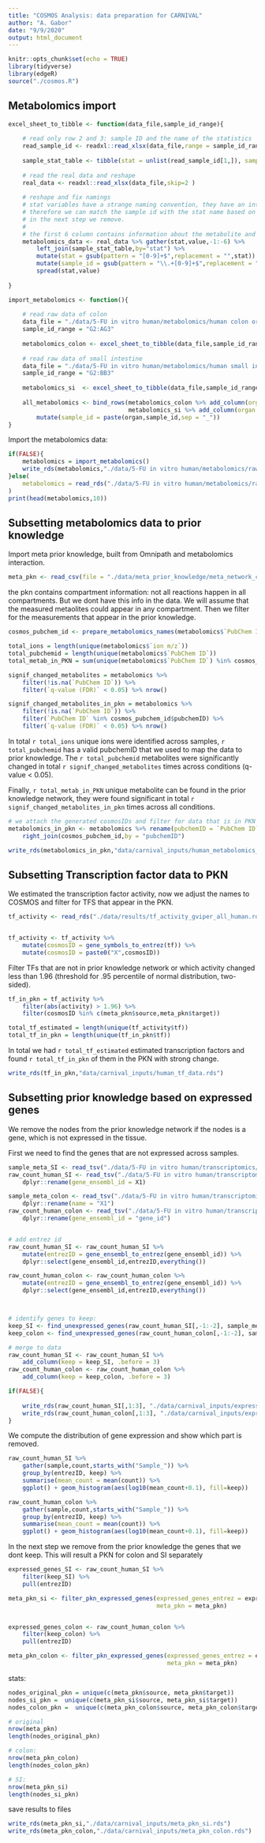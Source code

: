 ```yaml
---
title: "COSMOS Analysis: data preparation for CARNIVAL"
author: "A. Gabor"
date: "9/9/2020"
output: html_document
---
```


```r
knitr::opts_chunk$set(echo = TRUE)
library(tidyverse)
library(edgeR)
source("./cosmos.R")
```

## Metabolomics import

```r

excel_sheet_to_tibble <- function(data_file,sample_id_range){
	
	# read only row 2 and 3: sample ID and the name of the statistics
	read_sample_id <- readxl::read_xlsx(data_file,range = sample_id_range)
	
	sample_stat_table <- tibble(stat = unlist(read_sample_id[1,]), sample_id = colnames(read_sample_id))
	
	# read the real data and reshape
	real_data <- readxl::read_xlsx(data_file,skip=2 )
	
	# reshape and fix namings
	# stat variables have a strange naming convention, they have an integer value. 
	# therefore we can match the sample id with the stat name based on this.
	# in the next step we remove.
	#
	# the first 6 column contains information about the metabolite and not on the sample
	metabolomics_data <- real_data %>% gather(stat,value,-1:-6) %>%
		left_join(sample_stat_table,by="stat") %>%
		mutate(stat = gsub(pattern = "[0-9]+$",replacement = "",stat)) %>%
		mutate(sample_id = gsub(pattern = "\\.+[0-9]+$",replacement = "",sample_id)) %>%
		spread(stat,value) 
	
}

import_metabolomics <- function(){
	
	# read raw data of colon
	data_file = "./data/5-FU in vitro human/metabolomics/human colon organoid supernatants/Differential analysis_treatment effect_UMST.xlsx"
	sample_id_range = "G2:AG3"
	
	metabolomics_colon <- excel_sheet_to_tibble(data_file,sample_id_range)
	
	# read raw data of small intestine
	data_file = "./data/5-FU in vitro human/metabolomics/human small intestine organoid supernatants/Differential analysis_treatment effect_BI.xlsx"
	sample_id_range = "G2:BB3"
	
	metabolomics_si  <- excel_sheet_to_tibble(data_file,sample_id_range)
	
	all_metabolomics <- bind_rows(metabolomics_colon %>% add_column(organ = "colon"), 
								  metabolomics_si %>% add_column(organ = "si")) %>%
		mutate(sample_id = paste(organ,sample_id,sep = "_"))
}
```

Import the metabolomics data: 

```r
if(FALSE){
	metabolomics = import_metabolomics()
	write_rds(metabolomics,"./data/5-FU in vitro human/metabolomics/raw_metabolomics_tidy.rds")
}else(
	metabolomics = read_rds("./data/5-FU in vitro human/metabolomics/raw_metabolomics_tidy.rds")
)
print(head(metabolomics,10))
```

## Subsetting metabolomics data to prior knowledge
Import meta prior knowledge, built from Omnipath and metabolomics interaction. 
```r
meta_pkn <- read_csv(file = "./data/meta_prior_knowledge/meta_network_carnival_ready_exch_solved_fullomni_metfiltered.csv")
```

the pkn contains compartment information: not all reactions happen in all compartments.
But we dont have this info in the data. We will assume that the measured metaolites 
could appear in any compartment. Then we filter for the measurements that appear 
in the prior knowledge. 

```r
cosmos_pubchem_id <- prepare_metabolomics_names(metabolomics$`PubChem ID`,meta_pkn)
```
```r
total_ions = length(unique(metabolomics$`ion m/z`))
total_pubchemid = length(unique(metabolomics$`PubChem ID`))
total_metab_in_PKN = sum(unique(metabolomics$`PubChem ID`) %in% cosmos_pubchem_id$pubchemID)

signif_changed_metabolites = metabolomics %>% 
	filter(!is.na(`PubChem ID`)) %>% 
	filter(`q-value (FDR)` < 0.05) %>% nrow()

signif_changed_metabolites_in_pkn = metabolomics %>% 
	filter(!is.na(`PubChem ID`)) %>% 
	filter(`PubChem ID` %in% cosmos_pubchem_id$pubchemID) %>%
	filter(`q-value (FDR)` < 0.05) %>% nrow()
```
In total `r total_ions` unique ions were identified across samples, `r total_pubchemid` 
has a valid pubchemID that we used to map the data to prior knowledge.
The `r total_pubchemid`  metabolites were significantly 
changed in total `r signif_changed_metabolites` times across conditions (q-value < 0.05). 

Finally, `r total_metab_in_PKN` unique metabolite can be found in the prior knowledge network, 
they were found significant in total `r signif_changed_metabolites_in_pkn` times across all conditions. 


```r
# we attach the generated cosmosIDs and filter for data that is in PKN
metabolomics_in_pkn <- metabolomics %>% rename(pubchemID = `PubChem ID`) %>%
	right_join(cosmos_pubchem_id,by = "pubchemID")
```
```r
write_rds(metabolomics_in_pkn,"data/carnival_inputs/human_metabolomics_data.rds")
```



## Subsetting Transcription factor data to PKN

We estimated the transcription factor activity, now we adjust the names to COSMOS 
and filter for TFS that appear in the PKN. 
```r
tf_activity <- read_rds("./data/results/tf_activity_gviper_all_human.rds")


tf_activity <- tf_activity %>% 
	mutate(cosmosID = gene_symbols_to_entrez(tf)) %>%
	mutate(cosmosID = paste0("X",cosmosID))

```

Filter TFs that are not in prior knowledge network or which activity changed
less than 1.96 (threshold for .95 percentile of normal distribution, two-sided).

```r
tf_in_pkn = tf_activity %>%
	filter(abs(activity) > 1.96) %>%
	filter(cosmosID %in% c(meta_pkn$source,meta_pkn$target))

total_tf_estimated = length(unique(tf_activity$tf))
total_tf_in_pkn = length(unique(tf_in_pkn$tf))
```
In total we had `r total_tf_estimated` estimated transcription factors and found
`r total_tf_in_pkn` of them in the PKN with strong change. 


```r
write_rds(tf_in_pkn,"data/carnival_inputs/human_tf_data.rds")
```



## Subsetting prior knowledge based on expressed genes


We remove the nodes from the prior knowledge network if the nodes is a gene, which 
is not expressed in the tissue. 

First we need to find the genes that are not expressed across samples. 

```r
sample_meta_SI <- read_tsv("./data/5-FU in vitro human/transcriptomics/SI/raw/metadata.txt")
raw_count_human_SI <- read_tsv("./data/5-FU in vitro human/transcriptomics/SI/raw/gene_count.txt") %>%
	dplyr::rename(gene_ensembl_id = X1)

sample_meta_colon <- read_tsv("./data/5-FU in vitro human/transcriptomics/colon/raw/metadata.txt") %>%
	dplyr::rename(name = "X1")
raw_count_human_colon <- read_tsv("./data/5-FU in vitro human/transcriptomics/colon/raw/gene_expected_count.txt") %>%
	dplyr::rename(gene_ensembl_id = "gene_id")


# add entrez id
raw_count_human_SI <- raw_count_human_SI %>%
	mutate(entrezID = gene_ensembl_to_entrez(gene_ensembl_id)) %>%
	dplyr::select(gene_ensembl_id,entrezID,everything())

raw_count_human_colon <- raw_count_human_colon %>%
	mutate(entrezID = gene_ensembl_to_entrez(gene_ensembl_id)) %>%
	dplyr::select(gene_ensembl_id,entrezID,everything())



# identify genes to keep: 
keep_SI <- find_unexpressed_genes(raw_count_human_SI[,-1:-2], sample_meta_SI)
keep_colon <- find_unexpressed_genes(raw_count_human_colon[,-1:-2], sample_meta_colon)

# merge to data
raw_count_human_SI <- raw_count_human_SI %>%
	add_column(keep = keep_SI, .before = 3)
raw_count_human_colon <- raw_count_human_colon %>% 
	add_column(keep = keep_colon, .before = 3)

if(FALSE){
	
	write_rds(raw_count_human_SI[,1:3], "./data/carnival_inputs/expressed_genes_human_SI.rds")
	write_rds(raw_count_human_colon[,1:3], "./data/carnival_inputs/expressed_genes_human_colon.rds")
}


```

We compute the distribution of gene expression and show which part is removed. 
```r
raw_count_human_SI %>% 
	gather(sample,count,starts_with("Sample_")) %>%
	group_by(entrezID, keep) %>%
	summarise(mean_count = mean(count)) %>%
	ggplot() + geom_histogram(aes(log10(mean_count+0.1), fill=keep))

raw_count_human_colon %>% 
	gather(sample,count,starts_with("Sample_")) %>%
	group_by(entrezID, keep) %>%
	summarise(mean_count = mean(count)) %>%
	ggplot() + geom_histogram(aes(log10(mean_count+0.1), fill=keep))
```

In the next step we remove from the prior knowledge the genes that we dont keep.
This will result a PKN for colon and SI separately

```r
expressed_genes_SI <- raw_count_human_SI %>% 
	filter(keep_SI) %>%
	pull(entrezID)

meta_pkn_si <- filter_pkn_expressed_genes(expressed_genes_entrez = expressed_genes_SI,
										  meta_pkn = meta_pkn)


expressed_genes_colon <- raw_count_human_colon %>% 
	filter(keep_colon) %>%
	pull(entrezID)

meta_pkn_colon <- filter_pkn_expressed_genes(expressed_genes_entrez = expressed_genes_colon,
											 meta_pkn = meta_pkn)
```


stats:
```r
nodes_original_pkn = unique(c(meta_pkn$source, meta_pkn$target))
nodes_si_pkn =  unique(c(meta_pkn_si$source, meta_pkn_si$target)) 
nodes_colon_pkn =  unique(c(meta_pkn_colon$source, meta_pkn_colon$target)) 

# original
nrow(meta_pkn)
length(nodes_original_pkn)

# colon: 
nrow(meta_pkn_colon)
length(nodes_colon_pkn)

# SI:
nrow(meta_pkn_si)
length(nodes_si_pkn)
```



save results to files
```r
write_rds(meta_pkn_si,"./data/carnival_inputs/meta_pkn_si.rds")
write_rds(meta_pkn_colon,"./data/carnival_inputs/meta_pkn_colon.rds")
```



